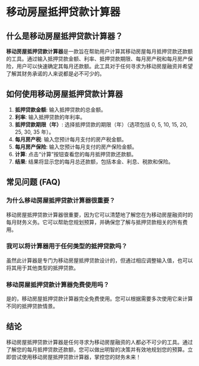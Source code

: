 # 移动房屋抵押贷款计算器

## 什么是移动房屋抵押贷款计算器？

**移动房屋抵押贷款计算器**是一款旨在帮助用户计算其移动房屋每月抵押贷款还款额的工具。通过输入抵押贷款金额、利率、抵押贷款期限、每月房产税和每月房产保险，用户可以快速确定其每月还款额。此工具对于任何寻求为移动房屋融资并希望了解其财务承诺的人来说都是必不可少的。

## 如何使用移动房屋抵押贷款计算器

1. **抵押贷款金额**: 输入抵押贷款的总金额。
2. **利率**: 输入抵押贷款的年利率。
3. **抵押贷款期限（年）**: 选择抵押贷款的期限（年）（选项包括 0, 5, 10, 15, 20, 25, 30, 35 年）。
4. **每月房产税**: 输入您预计每月支付的房产税金额。
5. **每月房产保险**: 输入您预计每月支付的房产保险金额。
6. **计算**: 点击“计算”按钮查看您的每月抵押贷款还款额。
7. **结果**: 结果将显示您的每月总还款额，包括本金、利息、税款和保险。

## 常见问题 (FAQ)

### 为什么移动房屋抵押贷款计算器很重要？

移动房屋抵押贷款计算器很重要，因为它可以清楚地了解您在为移动房屋融资时的每月财务义务。它可以帮助您规划预算，并确保您了解与抵押贷款相关的所有费用。

### 我可以将计算器用于任何类型的抵押贷款吗？

虽然此计算器是专门为移动房屋抵押贷款设计的，但通过相应调整输入值，也可以将其用于其他类型的抵押贷款。

### 移动房屋抵押贷款计算器免费使用吗？

是的，移动房屋抵押贷款计算器完全免费使用。您可以根据需要多次使用它来计算不同的抵押贷款情景。

## 结论

移动房屋抵押贷款计算器是任何寻求为移动房屋融资的人都必不可少的工具。通过了解您的每月抵押贷款还款额，您可以做出明智的决策并有效地规划您的预算。立即尝试使用移动房屋抵押贷款计算器，掌控您的财务未来！
